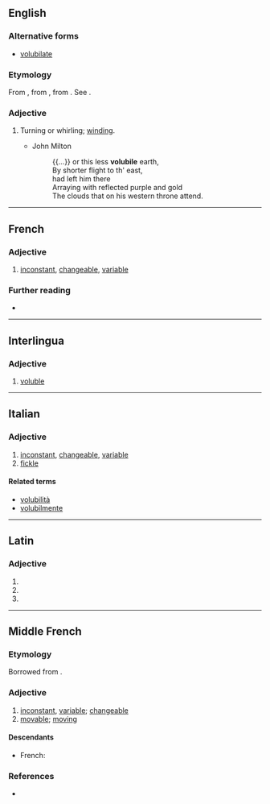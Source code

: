 ==English==

===Alternative forms===
* [[volubilate]]

===Etymology===
From {{etyl|frm|en}} {{m|frm|volubile}}, from {{etyl|la|en}} {{m|la|volūbilis||rolling}}, from {{m|la|volvō||I roll}}. See {{m|en|voluble}}.

===Adjective===
{{en-adj}}

# {{lb|en|chiefly|botany}} Turning or whirling; [[winding]].
#* John Milton
#*: {{...}} or this less '''volubile''' earth,<br>By shorter flight to th' east,<br>had left him there<br>Arraying with reflected purple and gold<br>The clouds that on his western throne attend.

{{Webster 1913}}

----

==French==

===Adjective===
{{fr-adj}}

# [[inconstant]], [[changeable]], [[variable]]

===Further reading===
* {{R:TLFi}}

----

==Interlingua==

===Adjective===
{{ia-adj}}

# [[voluble]]

----

==Italian==

===Adjective===
{{it-adj|volubil|e|i}}

# [[inconstant]], [[changeable]], [[variable]]
# [[fickle]]

====Related terms====
* [[volubilità]]
* [[volubilmente]]

----

==Latin==

===Adjective===
{{la-adj-form|volūbile}}

# {{inflection of|volūbilis||nom|n|s|lang=la}}
# {{inflection of|volūbilis||acc|n|s|lang=la}}
# {{inflection of|volūbilis||voc|n|s|lang=la}}

----

==Middle French==

===Etymology===
Borrowed from {{bor|frm|la|volūbilis}}.

===Adjective===
{{frm-adj|mf}}

# [[inconstant]], [[variable]]; [[changeable]]
# [[movable]]; [[moving]]

====Descendants====
* French: {{l|fr|volubile}}

===References===
* {{R:DMF}}
